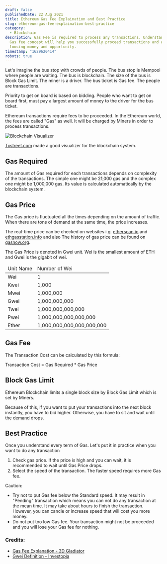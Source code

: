```yaml
---
draft: false
publishedDate: 22 Aug 2021
title: Ethereum Gas Fee Explaination and Best Practice
slug: ethereum-gas-fee-explaination-best-practice
category:
  - Blockchain
description: Gas Fee is required to process any transactions. Understanding of
  Gas fee concept will help you successfully proceed transactions and avoid
  loosing money and opportunity.
timestamp: "1629620414"
robots: true
---
```

Let's imagine the bus stop with crowds of people. The bus stop is Mempool where people are waiting. The bus is blockchain. The size of the bus is Block Gas Limit. The miner is a driver. The bus ticket is Gas fee. The people are transactions.

Priority to get on board is based on bidding. People who want to get on board first, must pay a largest amount of money to the driver for the bus ticket.

Ethereum transactions require fees to be proceeded. In the Ethereum world, the fees are called "Gas" as well. It will be charged by Miners in order to process transactions. 

![Blockchain Visualizer](https://res.cloudinary.com/beforeifly/image/upload/v1629643289/anaecha.com/posts/txstreet-website_aabxsk.jpg "Blockchain Visualizer")

[Txstreet.com](https://txstreet.com) made a good visualizer for the blockchain system.

## Gas Required

The amount of Gas required for each transactions depends on complexity of the transactions. The simple one might be 21,000 gas and the complex one might be 1,000,000 gas. Its value is calculated automatically by the blockchain system.

## Gas Price

The Gas price is fluctuated all the times depending on the amount of traffic. When there are tons of demand at the same time, the price increases.

The real-time price can be checked on websites i.g. [etherscan.io](https://etherscan.io/gastracker) and [ethgasstation.info](https://ethgasstation.info) and also The history of gas price can be found on [gasnow.org](https://www.gasnow.org)[](https://ethereumprice.org/gas/).

The Gas Price is denoted in Gwei unit. Wei is the smallest amount of ETH and Gwei is the gigabit of wei.

<table>
<thead>
<tr><td>Unit Name</td><td>Number of Wei</td></tr>
</thead>
<tbody>
<tr><td>Wei</td><td>1</td></tr>
<tr><td>Kwei</td><td>1,000</td></tr>
<tr><td>Mwei</td><td>1,000,000</td></tr>
<tr><td>Gwei</td><td>1,000,000,000</td></tr>
<tr><td>Twei</td><td>1,000,000,000,000</td></tr>
<tr><td>Pwei</td><td>1,000,000,000,000,000</td></tr>
<tr><td>Ether</td><td>1,000,000,000,000,000,000</td></tr>
</tbody>
</table>

## Gas Fee

The Transaction Cost can be calculated by this formula:

Transaction Cost = Gas Required * Gas Price

## Block Gas Limit

Ethereum Blockchain limits a single block size by Block Gas Limit which is set by Miners. 

Because of this, if you want to put your transactions into the next block instantly, you have to bid higher. Otherwise, you have to sit and wait until the demand drops.

## Best Practice

Once you understand every term of Gas. Let's put it in practice when you want to do any transaction

1. Check gas price. If the price is high and you can wait, it is recommended to wait until Gas Price drops.
2. Select the speed of the transaction. The faster speed requires more Gas fee.

Caution: 

* Try not to put Gas fee below the Standard speed. It may result in "Pending" transaction which means you can not do any transaction at the mean time. It may take about hours to finish the transaction. However, you can cancle or increase speed that will cost you more money.
* Do not put too low Gas fee. Your transaction might not be proceeded and you will lose your Gas fee for nothing.

### Credits:

* [Gas Fee Explanation - 3D Gladiator](https://www.youtube.com/watch?v=2RrbMy6SD_A)
* [Gwei Definition - Investopia](https://www.google.com/url?sa=t&rct=j&q=&esrc=s&source=web&cd=&cad=rja&uact=8&ved=2ahUKEwjF7ZqJwsTyAhWYzjgGHcxnD-cQFnoECBMQAw&url=https%3A%2F%2Fwww.investopedia.com%2Fterms%2Fg%2Fgwei-ethereum.asp&usg=AOvVaw2qYE8SbQnE6bOHtmTvLsoO)